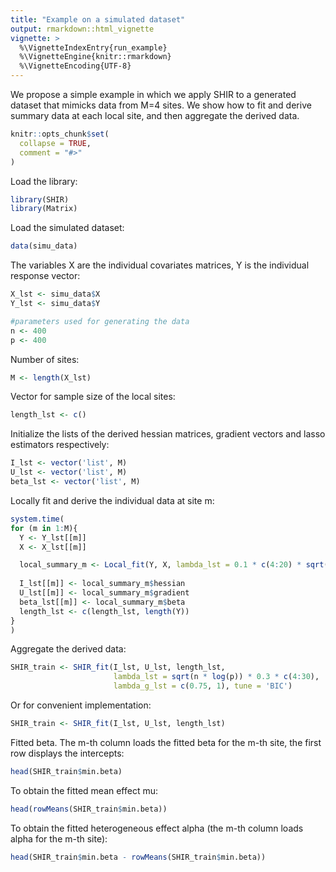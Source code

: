 ```yaml
---
title: "Example on a simulated dataset"
output: rmarkdown::html_vignette
vignette: >
  %\VignetteIndexEntry{run_example}
  %\VignetteEngine{knitr::rmarkdown}
  %\VignetteEncoding{UTF-8}
---
```


We propose a simple example in which we apply SHIR to a generated dataset that mimicks data from M=4 sites. We show how to fit and derive summary data at each local site, and then aggregate the derived data. 
```r
knitr::opts_chunk$set(
  collapse = TRUE,
  comment = "#>"
)
```

Load the library:
```r
library(SHIR)
library(Matrix)
```

Load the simulated dataset:
```r
data(simu_data)
```

The variables X are the individual covariates matrices, Y is the individual response vector:
```r
X_lst <- simu_data$X
Y_lst <- simu_data$Y
```

```r
#parameters used for generating the data
n <- 400
p <- 400
```

Number of sites:
```r
M <- length(X_lst)
```

Vector for sample size of the local sites:
```r
length_lst <- c()
```

Initialize the lists of the derived hessian matrices, gradient vectors and lasso estimators respectively:
```r
I_lst <- vector('list', M)
U_lst <- vector('list', M)
beta_lst <- vector('list', M)
```

Locally fit and derive the individual data at site m:
```r
system.time(
for (m in 1:M){
  Y <- Y_lst[[m]]
  X <- X_lst[[m]]

  local_summary_m <- Local_fit(Y, X, lambda_lst = 0.1 * c(4:20) * sqrt((log(p)) / n))
  
  I_lst[[m]] <- local_summary_m$hessian
  U_lst[[m]] <- local_summary_m$gradient
  beta_lst[[m]] <- local_summary_m$beta
  length_lst <- c(length_lst, length(Y))
}
)
```

Aggregate the derived data:
```r
SHIR_train <- SHIR_fit(I_lst, U_lst, length_lst,
                       lambda_lst = sqrt(n * log(p)) * 0.3 * c(4:30),
                       lambda_g_lst = c(0.75, 1), tune = 'BIC')
```

Or for convenient implementation:
```r
SHIR_train <- SHIR_fit(I_lst, U_lst, length_lst)
```

Fitted beta. The m-th column loads the fitted beta for the m-th site, the first row displays the intercepts:
```r
head(SHIR_train$min.beta)
```

To obtain the fitted mean effect mu:
```r
head(rowMeans(SHIR_train$min.beta))
```

To obtain the fitted heterogeneous effect alpha (the m-th column loads alpha for the m-th site):
```r
head(SHIR_train$min.beta - rowMeans(SHIR_train$min.beta))
```
